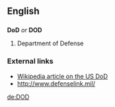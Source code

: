 ==English==

==={{Initialism}}===
'''DoD''' ''or'' '''DOD'''
# Department of Defense

===External links===
*[[w:Department of Defense|Wikipedia article on the US DoD]]
* http://www.defenselink.mil/

[[de:DOD]]